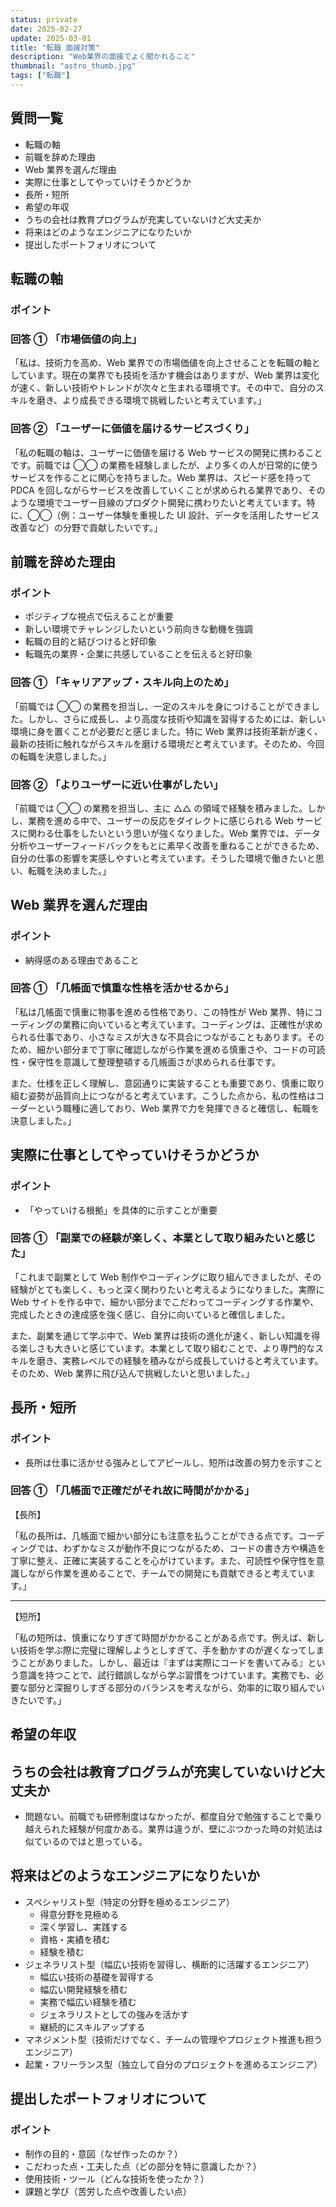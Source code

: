 ```yaml
---
status: private
date: 2025-02-27
update: 2025-03-01
title: "転職 面接対策"
description: "Web業界の面接でよく聞かれること"
thumbnail: "astro_thumb.jpg"
tags: ["転職"]
---
```


## 質問一覧

- 転職の軸
- 前職を辞めた理由
- Web 業界を選んだ理由
- 実際に仕事としてやっていけそうかどうか
- 長所・短所
- 希望の年収
- うちの会社は教育プログラムが充実していないけど大丈夫か
- 将来はどのようなエンジニアになりたいか
- 提出したポートフォリオについて

## 転職の軸

### ポイント

### 回答 ① 「市場価値の向上」

「私は、技術力を高め、Web 業界での市場価値を向上させることを転職の軸としています。現在の業界でも技術を活かす機会はありますが、Web 業界は変化が速く、新しい技術やトレンドが次々と生まれる環境です。その中で、自分のスキルを磨き、より成長できる環境で挑戦したいと考えています。」

### 回答 ② 「ユーザーに価値を届けるサービスづくり」

「私の転職の軸は、ユーザーに価値を届ける Web サービスの開発に携わることです。前職では ◯◯ の業務を経験しましたが、より多くの人が日常的に使うサービスを作ることに関心を持ちました。Web 業界は、スピード感を持って PDCA を回しながらサービスを改善していくことが求められる業界であり、そのような環境でユーザー目線のプロダクト開発に携わりたいと考えています。特に、◯◯（例：ユーザー体験を重視した UI 設計、データを活用したサービス改善など）の分野で貢献したいです。」

## 前職を辞めた理由

### ポイント

- ポジティブな視点で伝えることが重要
- 新しい環境でチャレンジしたいという前向きな動機を強調
- 転職の目的と結びつけると好印象
- 転職先の業界・企業に共感していることを伝えると好印象

### 回答 ① 「キャリアアップ・スキル向上のため」

「前職では ◯◯ の業務を担当し、一定のスキルを身につけることができました。しかし、さらに成長し、より高度な技術や知識を習得するためには、新しい環境に身を置くことが必要だと感じました。特に Web 業界は技術革新が速く、最新の技術に触れながらスキルを磨ける環境だと考えています。そのため、今回の転職を決意しました。」

### 回答 ② 「よりユーザーに近い仕事がしたい」

「前職では ◯◯ の業務を担当し、主に △△ の領域で経験を積みました。しかし、業務を進める中で、ユーザーの反応をダイレクトに感じられる Web サービスに関わる仕事をしたいという思いが強くなりました。Web 業界では、データ分析やユーザーフィードバックをもとに素早く改善を重ねることができるため、自分の仕事の影響を実感しやすいと考えています。そうした環境で働きたいと思い、転職を決めました。」

## Web 業界を選んだ理由

### ポイント

- 納得感のある理由であること

### 回答 ① 「几帳面で慎重な性格を活かせるから」

「私は几帳面で慎重に物事を進める性格であり、この特性が Web 業界、特にコーディングの業務に向いていると考えています。コーディングは、正確性が求められる仕事であり、小さなミスが大きな不具合につながることもあります。そのため、細かい部分まで丁寧に確認しながら作業を進める慎重さや、コードの可読性・保守性を意識して整理整頓する几帳面さが求められる仕事です。

また、仕様を正しく理解し、意図通りに実装することも重要であり、慎重に取り組む姿勢が品質向上につながると考えています。こうした点から、私の性格はコーダーという職種に適しており、Web 業界で力を発揮できると確信し、転職を決意しました。」

## 実際に仕事としてやっていけそうかどうか

### ポイント

- 「やっていける根拠」を具体的に示すことが重要

### 回答 ① 「副業での経験が楽しく、本業として取り組みたいと感じた」

「これまで副業として Web 制作やコーディングに取り組んできましたが、その経験がとても楽しく、もっと深く関わりたいと考えるようになりました。実際に Web サイトを作る中で、細かい部分までこだわってコーディングする作業や、完成したときの達成感を強く感じ、自分に向いていると確信しました。

また、副業を通じて学ぶ中で、Web 業界は技術の進化が速く、新しい知識を得る楽しさも大きいと感じています。本業として取り組むことで、より専門的なスキルを磨き、実務レベルでの経験を積みながら成長していけると考えています。そのため、Web 業界に飛び込んで挑戦したいと思いました。」

## 長所・短所

### ポイント

- 長所は仕事に活かせる強みとしてアピールし、短所は改善の努力を示すこと

### 回答 ① 「几帳面で正確だがそれ故に時間がかかる」

【長所】

「私の長所は、几帳面で細かい部分にも注意を払うことができる点です。コーディングでは、わずかなミスが動作不良につながるため、コードの書き方や構造を丁寧に整え、正確に実装することを心がけています。また、可読性や保守性を意識しながら作業を進めることで、チームでの開発にも貢献できると考えています。」

---

【短所】

「私の短所は、慎重になりすぎて時間がかかることがある点です。例えば、新しい技術を学ぶ際に完璧に理解しようとしすぎて、手を動かすのが遅くなってしまうことがありました。しかし、最近は『まずは実際にコードを書いてみる』という意識を持つことで、試行錯誤しながら学ぶ習慣をつけています。実務でも、必要な部分と深掘りしすぎる部分のバランスを考えながら、効率的に取り組んでいきたいです。」

## 希望の年収

## うちの会社は教育プログラムが充実していないけど大丈夫か

- 問題ない。前職でも研修制度はなかったが、都度自分で勉強することで乗り越えられた経験が何度かある。業界は違うが、壁にぶつかった時の対処法は似ているのではと思っている。

## 将来はどのようなエンジニアになりたいか

- スペシャリスト型（特定の分野を極めるエンジニア）
  - 得意分野を見極める
  - 深く学習し、実践する
  - 資格・実績を積む
  - 経験を積む
- ジェネラリスト型（幅広い技術を習得し、横断的に活躍するエンジニア）
  - 幅広い技術の基礎を習得する
  - 幅広い開発経験を積む
  - 実務で幅広い経験を積む
  - ジェネラリストとしての強みを活かす
  - 継続的にスキルアップする
- マネジメント型（技術だけでなく、チームの管理やプロジェクト推進も担うエンジニア）
- 起業・フリーランス型（独立して自分のプロジェクトを進めるエンジニア）

## 提出したポートフォリオについて

### ポイント

- 制作の目的・意図（なぜ作ったのか？）
- こだわった点・工夫した点（どの部分を特に意識したか？）
- 使用技術・ツール（どんな技術を使ったか？）
- 課題と学び（苦労した点や改善したい点）
